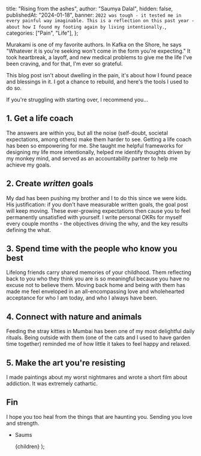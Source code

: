 
  title: "Rising from the ashes",
  author: "Saumya Dalal",
  hidden: false,
  publishedAt: "2024-01-18",
  banner: `2022 was tough - it tested me in every painful way imaginable. This is a reflection on this past year - about how I found my footing again by living intentionally.`,
  categories: ["Pain", "Life"],
};

Murakami is one of my favorite authors. In Kafka on the Shore, he says "Whatever it is you're seeking won't come in the form you're expecting." 
It took heartbreak, a layoff, and new medical problems to give me the life I've been craving, and for that, I'm ever so grateful. 

This blog post isn't about dwelling in the pain, it's about how I found peace and blessings in it. I got a chance to rebuild, and here's the tools I used to do so.

If you're struggling with starting over, I recommend you...

## 1. Get a life coach

The answers are within you, but all the noise (self-doubt, societal expectations, among others) make them harder to see.
Getting a life coach has been so empowering for me. She taught me helpful frameworks for designing my life more intentionally, helped me identify thoughts driven by my monkey mind, and served as an accountability partner to help me achieve my goals.


## 2. Create _written_ goals

My dad has been pushing my brother and I to do this since we were kids. His justification: if you don't have measurable written goals, the goal post will keep moving. These ever-growing expectations then cause you to feel permanently unsatisfied with yourself.
I write personal OKRs for myself every couple months - the objectives driving the why, and the key results defining the what. 

## 3. Spend time with the people who know you best

Lifelong friends carry shared memories of your childhood. Them reflecting back to you who they think you are is so meaningful because you have no excuse not to believe them. Moving back home and being with them has made me feel enveloped in an all-encompassing love and wholehearted acceptance for who I am today, and who I always have been.

## 4. Connect with nature and animals

Feeding the stray kitties in Mumbai has been one of my most delightful daily rituals. Being outside with them (one of the cats and I used to have garden time together) reminded me of how little it takes to feel happy and relaxed. 

## 5. Make the art you're resisting

I made paintings about my worst nightmares and wrote a short film about addiction. It was extremely cathartic.

## Fin

I hope you too heal from the things that are haunting you. Sending you love and strength.

- Saums

  <BlogLayout meta={meta}>{children}</BlogLayout>
);
